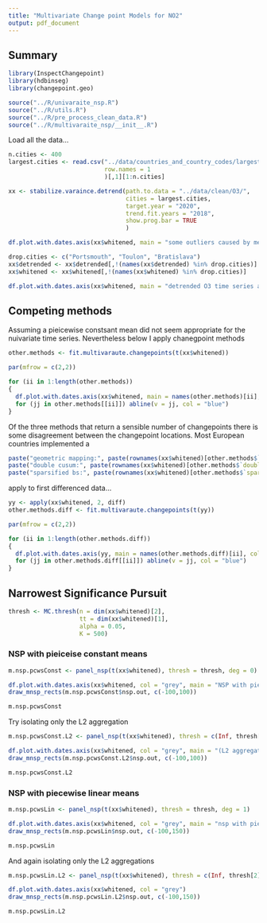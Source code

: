 ```yaml
---
title: "Multivariate Change point Models for NO2"
output: pdf_document
---
```


## Summary 

```r
library(InspectChangepoint)
library(hdbinseg)
library(changepoint.geo)
```

```r
source("../R/univaraite_nsp.R")
source("../R/utils.R")
source("../R/pre_process_clean_data.R")
source("../R/multivaraite_nsp/__init__.R")
```


Load all the data... 


```r
n.cities <- 400
largest.cities <- read.csv("../data/countries_and_country_codes/largest_cities/largest_cities.csv", 
                           row.names = 1
                           )[,1][1:n.cities]

xx <- stabilize.varaince.detrend(path.to.data = "../data/clean/O3/", 
                                 cities = largest.cities,
                                 target.year = "2020", 
                                 trend.fit.years = "2018", 
                                 show.prog.bar = TRUE
                                 )

```

```r
df.plot.with.dates.axis(xx$whitened, main = "some outliers caused by measurement error", col = "grey")
```


```r
drop.cities <- c("Portsmouth", "Toulon", "Bratislava")
xx$detrended <- xx$detrended[,!(names(xx$detrended) %in% drop.cities)]
xx$whitened <- xx$whitened[,!(names(xx$whitened) %in% drop.cities)]

df.plot.with.dates.axis(xx$whitened, main = "detrended O3 time series after removing outlier", col = "grey")
```

## Competing methods  

Assuming a pieicewise constsant mean did not seem appropriate for the nuivariate time series. Nevertheless below I apply chanegpoint methods 

```r
other.methods <- fit.multivaraute.changepoints(t(xx$whitened))

par(mfrow = c(2,2))

for (ii in 1:length(other.methods))
{
  df.plot.with.dates.axis(xx$whitened, main = names(other.methods)[ii], col = "grey")
  for (jj in other.methods[[ii]]) abline(v = jj, col = "blue")
}
```

Of the three methods that return a sensible number of changepoints there is some disagreement between the changepoint locations. Most European countries implemented a  

```r
paste("geometric mapping:", paste(rownames(xx$whitened)[other.methods$`geometric mapping`], collapse = ", "))
paste("double cusum:", paste(rownames(xx$whitened)[other.methods$`double cusum`], collapse = ", "))
paste("sparsified bs:", paste(rownames(xx$whitened)[other.methods$`sparsified binary segmentation`], collapse = ", "))
```

apply to first differenced data...

```r
yy <- apply(xx$whitened, 2, diff)
other.methods.diff <- fit.multivaraute.changepoints(t(yy))

par(mfrow = c(2,2))

for (ii in 1:length(other.methods.diff))
{
  df.plot.with.dates.axis(yy, main = names(other.methods.diff)[ii], col = "grey")
  for (jj in other.methods.diff[[ii]]) abline(v = jj, col = "blue")
}
```

## Narrowest Significance Pursuit

```r
thresh <- MC.thresh(n = dim(xx$whitened)[2], 
                    tt = dim(xx$whitened)[1], 
                    alpha = 0.05, 
                    K = 500)
```


### NSP with pieiceise constant means

```r
m.nsp.pcwsConst <- panel_nsp(t(xx$whitened), thresh = thresh, deg = 0)
```

```r
df.plot.with.dates.axis(xx$whitened, col = "grey", main = "NSP with piecewise constant means")
draw_mnsp_rects(m.nsp.pcwsConst$nsp.out, c(-100,100))
```

```r
m.nsp.pcwsConst
```
Try isolating only the L2 aggregation

```r
m.nsp.pcwsConst.L2 <- panel_nsp(t(xx$whitened), thresh = c(Inf, thresh[2]), deg = 0)
```

```r
df.plot.with.dates.axis(xx$whitened, col = "grey", main = "(L2 aggregation only)")
draw_mnsp_rects(m.nsp.pcwsConst.L2$nsp.out, c(-100,100))
```

```r
m.nsp.pcwsConst.L2
```


### NSP with piecewise linear means

```r
m.nsp.pcwsLin <- panel_nsp(t(xx$whitened), thresh = thresh, deg = 1)
```

```r
df.plot.with.dates.axis(xx$whitened, col = "grey", main = "nsp with piecewise linear means")
draw_mnsp_rects(m.nsp.pcwsLin$nsp.out, c(-100,150))
```

```r
m.nsp.pcwsLin
```

And again isolating only the L2 aggregations 

```r
m.nsp.pcwsLin.L2 <- panel_nsp(t(xx$whitened), thresh = c(Inf, thresh[2]), deg = 1)
```

```r
df.plot.with.dates.axis(xx$whitened, col = "grey")
draw_mnsp_rects(m.nsp.pcwsLin.L2$nsp.out, c(-100,150))
```


```r
m.nsp.pcwsLin.L2
```


